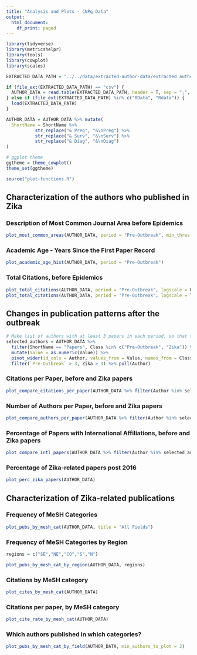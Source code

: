 ```yaml
---
title: "Analysis and Plots - CNPq Data"
output:
  html_document:
    df_print: paged
---
```


```r
library(tidyverse)
library(metricshelpr)
library(tools)
library(cowplot)
library(scales)

EXTRACTED_DATA_PATH = "../../data/extracted-author-data/extracted_author_data-cnpq 02-06-2021.RData"

if (file_ext(EXTRACTED_DATA_PATH) == "csv") {
  AUTHOR_DATA = read.table(EXTRACTED_DATA_PATH, header = T, sep = ";", dec = ",")
} else if (file_ext(EXTRACTED_DATA_PATH) %in% c("RData", "Rdata")) {
  load(EXTRACTED_DATA_PATH)
}

AUTHOR_DATA = AUTHOR_DATA %>% mutate(
  ShortName = ShortName %>%
           str_replace("& Preg", "&\nPreg") %>%
           str_replace("& Surv", "&\nSurv") %>%
           str_replace("& Diag", "&\nDiag")
)

# ggplot theme
ggtheme = theme_cowplot()
theme_set(ggtheme)

source("plot-functions.R")
```

## Characterization of the authors who published in Zika

### Description of Most Common Journal Area before Epidemics
```r
plot_most_common_areas(AUTHOR_DATA, period = "Pre-Outbreak", min_thres = 2)
```


### Academic Age - Years Since the First Paper Record
```r
plot_academic_age_hist(AUTHOR_DATA, period = "Pre-Outbreak")
```

### Total Citations, before Epidemics
```r
plot_total_citations(AUTHOR_DATA, period = "Pre-Outbreak", logscale = F)
plot_total_citations(AUTHOR_DATA, period = "Pre-Outbreak", logscale = T)
```

## Changes in publication patterns after the outbreak

```r
# Make list of authors with at least 3 papers in each period, so that the estimates have a minimal sample size, to remove a bit of noise
selected_authors = AUTHOR_DATA %>%
  filter(ShortName == "Papers", Class %in% c("Pre-Outbreak", "Zika")) %>%
  mutate(Value = as.numeric(Value)) %>%
  pivot_wider(id_cols = Author, values_from = Value, names_from = Class) %>%
  filter(`Pre-Outbreak` > 3, Zika > 3) %>% pull(Author)
```


### Citations per Paper, before and Zika papers
```r
plot_compare_citations_per_paper(AUTHOR_DATA %>% filter(Author %in% selected_authors))
```

### Number of Authors per Paper, before and Zika papers
```r
plot_compare_authors_per_paper(AUTHOR_DATA %>% filter(Author %in% selected_authors))
```


### Percentage of Papers with International Affiliations, before and Zika papers
```r
plot_compare_intl_papers(AUTHOR_DATA %>% filter(Author %in% selected_authors))
```

### Percentage of Zika-related papers post 2016
```r
plot_perc_zika_papers(AUTHOR_DATA)
```

## Characterization of Zika-related publications

### Frequency of MeSH Categories

```r
plot_pubs_by_mesh_cat(AUTHOR_DATA, title = "All Fields")
```
### Frequency of MeSH Categories by Region

```r
regions = c("SE","NE","CO","S","N")

plot_pubs_by_mesh_cat_by_region(AUTHOR_DATA, regions)
```



### Citations by MeSH category

```r
plot_cites_by_mesh_cat(AUTHOR_DATA)
```

### Citations per paper, by MeSH category

```r
plot_cite_rate_by_mesh_cat(AUTHOR_DATA)
```

### Which authors published in which categories?

```r
plot_pubs_by_mesh_cat_by_field(AUTHOR_DATA, min_authors_to_plot = 3)
```


